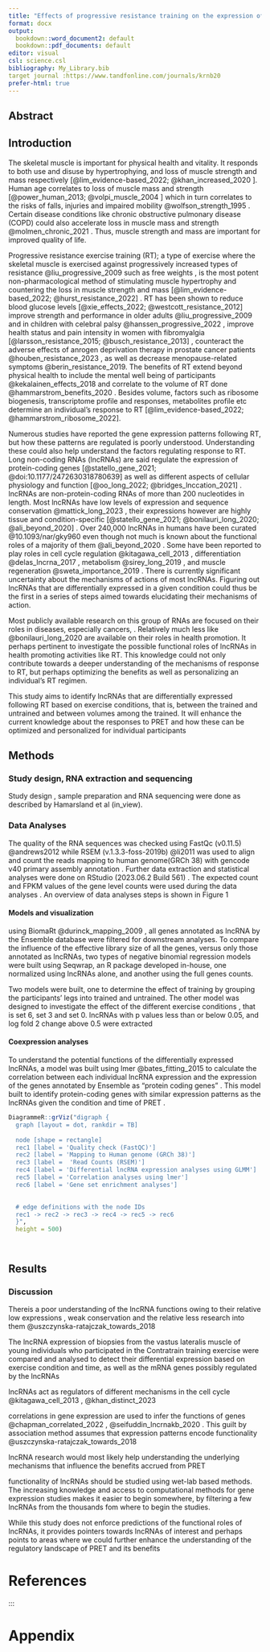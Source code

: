 ```yaml
---
title: "Effects of progressive resistance training on the expression of long non-coding RNAs in skeletal muscle of young adults"
format: docx
output:
  bookdown::word_document2: default
  bookdown::pdf_documents: default
editor: visual
csl: science.csl
bibliography: My_Library.bib
target journal :https://www.tandfonline.com/journals/krnb20
prefer-html: true
---
```


## Abstract 

## Introduction

The skeletal muscle is important for physical health and vitality. It responds to both use and disuse by hypertrophying, and loss of muscle strength and mass respectively [@lim_evidence-based_2022; @khan_increased_2020 ]. Human age correlates to loss of muscle mass and strength [@power_human_2013; @volpi_muscle_2004 ] which in turn correlates to the risks of falls, injuries and impaired mobility @wolfson_strength_1995 . Certain disease conditions like chronic obstructive pulmonary disease (COPD) could also accelerate loss in muscle mass and strength @molmen_chronic_2021 . Thus, muscle strength and mass are important for improved quality of life.

Progressive resistance exercise training (RT); a type of exercise where the skeletal muscle is exercised against progressively increased types of resistance @liu_progressive_2009 such as free weights , is the most potent non-pharmacological method of stimulating muscle hypertrophy and countering the loss in muscle strength and mass [@lim_evidence-based_2022; @hurst_resistance_2022] . RT has been shown to reduce blood glucose levels [@xie_effects_2022; @westcott_resistance_2012] improve strength and performance in older adults @liu_progressive_2009 and in children with celebral palsy @hanssen_progressive_2022 , improve health status and pain intensity in women with fibromyalgia [@larsson_resistance_2015; @busch_resistance_2013] , counteract the adverse effects of anrogen deprivation therapy in prostate cancer patients @houben_resistance_2023 , as well as decrease menopause-related symptoms @berin_resistance_2019. The benefits of RT extend beyond physical health to include the mental well being of participants @kekalainen_effects_2018 and correlate to the volume of RT done @hammarstrom_benefits_2020 . Besides volume, factors such as ribosome biogenesis, transcriptome profile and responses, metabolites profile etc determine an individual's response to RT [@lim_evidence-based_2022; @hammarstrom_ribosome_2022].

Numerous studies have reported the gene expression patterns following RT, but how these patterns are regulated is poorly understood. Understanding these could also help understand the factors regulating response to RT. Long non-coding RNAs (lncRNAs) are said regulate the expression of protein-coding genes [@statello_gene_2021; @doi:10.1177/2472630318780639] as well as different aspects of cellular physiology and function [@oo_long_2022; @bridges_lnccation_2021] . lncRNAs are non-protein-coding RNAs of more than 200 nucleotides in length. Most lncRNAs have low levels of expression and sequence conservation @mattick_long_2023 , their expressions however are highly tissue and condition-specific [@statello_gene_2021; @bonilauri_long_2020; @ali_beyond_2020] . Over 240,000 lncRNAs in humans have been curated @10.1093/nar/gky960 even though not much is known about the functional roles of a majority of them @ali_beyond_2020 . Some have been reported to play roles in cell cycle regulation @kitagawa_cell_2013 , differentiation @delas_lncrna_2017 , metabolism @sirey_long_2019 , and muscle regeneration @sweta_importance_2019 . There is currently significant uncertainty about the mechanisms of actions of most lncRNAs. Figuring out lncRNAs that are differentially expressed in a given condition could thus be the first in a series of steps aimed towards elucidating their mechanisms of action.

Most publicly available research on this group of RNAs are focused on their roles in diseases, especially cancers, . Relatively much less like @bonilauri_long_2020 are available on their roles in health promotion. It perhaps pertinent to investigate the possible functional roles of lncRNAs in health promoting activities like RT. This knowledge could not only contribute towards a deeper understanding of the mechanisms of response to RT, but perhaps optimizing the benefits as well as personalizing an individual's RT regimen.

This study aims to identify lncRNAs that are differentially expressed following RT based on exercise conditions, that is, between the trained and untrained and between volumes among the trained. It will enhance the current knowledge about the responses to PRET and how these can be optimized and personalized for individual participants

## Methods

### Study design, RNA extraction and sequencing 

Study design , sample preparation and RNA sequencing were done as described by Hamarsland et al (in_view).

### Data Analyses

The quality of the RNA sequences was checked using FastQc (v0.11.5) @andrews2012 while RSEM (v.1.3.3-foss-2019b) @li2011 was used to align and count the reads mapping to human genome(GRCh 38) with gencode v40 primary assembly annotation . Further data extraction and statistical analyses were done on RStudio (2023.06.2 Build 561) . The expected count and FPKM values of the gene level counts were used during the data analyses . An overview of data analyses steps is shown in Figure 1

#### Models and visualization

using BiomaRt @durinck_mapping_2009 , all genes annotated as lncRNA by the Ensemble database were filtered for downstream analyses. To compare the influence of the effective library size of all the genes, versus only those annotated as lncRNAs, two types of negative binomial regression models were built using Seqwrap, an R package developed in-house, one normalized using lncRNAs alone, and another using the full genes counts.

Two models were built, one to determine the effect of training by grouping the participants' legs into trained and untrained. The other model was designed to investigate the effect of the different exercise conditions , that is set 6, set 3 and set 0. lncRNAs with p values less than or below 0.05, and log fold 2 change above 0.5 were extracted

####  Coexpression analyses

To understand the potential functions of the differentially expressed lncRNAs, a model was built using lmer @bates_fitting_2015 to calculate the correlation between each individual lncRNA expression and the expression of the genes annotated by Ensemble as "protein coding genes" . This model built to identify protein-coding genes with similar expression patterns as the lncRNAs given the condition and time of PRET .

```r

DiagrammeR::grViz("digraph {
  graph [layout = dot, rankdir = TB]
  
  node [shape = rectangle]        
  rec1 [label = 'Quality check (FastQC)']
  rec2 [label = 'Mapping to Human genome (GRCh 38)']
  rec3 [label =  'Read Counts (RSEM)']
  rec4 [label = 'Differential lncRNA expression analyses using GLMM']
  rec5 [label = 'Correlation analyses using lmer']
  rec6 [label = 'Gene set enrichment analyses']

  
  # edge definitions with the node IDs
  rec1 -> rec2 -> rec3 -> rec4 -> rec5 -> rec6
  }",
  height = 500)

```

```         
```

```         
```

## Results

### Discussion

Thereis a poor understanding of the lncRNA functions owing to their relative low expressions , weak conservation and the relative less research into them @uszczynska-ratajczak_towards_2018

The lncRNA expression of biopsies from the vastus lateralis muscle of young individuals who participated in the Contratrain training exercise were compared and analysed to detect their differential expression based on exercise condition and time, as well as the mRNA genes possibly regulated by the lncRNAs

lncRNAs act as regulators of different mechanisms in the cell cycle @kitagawa_cell_2013 , @khan_distinct_2023

correlations in gene expression are used to infer the functions of genes @chapman_correlated_2022 , @seifuddin_lncrnakb_2020 . This guilt by association method assumes that expression patterns encode functionality @uszczynska-ratajczak_towards_2018

lncRNA research would most likely help understanding the underlying mechanisms that influence the benefits accrued from PRET

functionality of lncRNAs should be studied using wet-lab based methods. The increasing knowledge and access to computational methods for gene expression studies makes it easier to begin somewhere, by filtering a few lncRNAs from the thousands fom where to begin the studies.

While this study does not enforce predictions of the functional roles of lncRNAs, it provides pointers towards lncRNAs of interest and perhaps points to areas where we could further enhance the understanding of the regulatory landscape of PRET and its benefits

# References

::: {#refs}
:::
:::

# 

# Appendix
